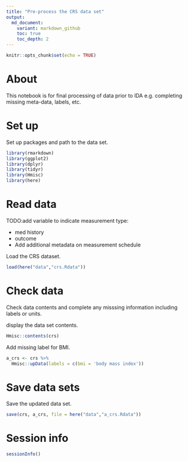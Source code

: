```yaml
---
title: "Pre-process the CRS data set"
output:
  md_document:
    variant: markdown_github
    toc: true
    toc_depth: 2
---
```


```r
knitr::opts_chunk$set(echo = TRUE)
```

# About

This notebook is for final processing of data prior to IDA e.g. completing missing meta-data, labels, etc. 

# Set up

Set up packages and path to the data set. 

```r
library(rmarkdown)
library(ggplot2)
library(dplyr)
library(tidyr)
library(Hmisc)
library(here)

```


# Read data

TODO:add variable to indicate measurement type:

* med history 
* outcome
* Add additional metadata on measurement schedule

Load the CRS dataset.

```r
load(here("data","crs.Rdata"))
```

# Check data

Check data contents and complete any misssing information including labels or units. 

display the data set contents. 

```r
Hmisc::contents(crs) 
```

Add missing label for BMI. 

```r
a_crs <- crs %>%
  Hmisc::upData(labels = c(bmi = 'body mass index'))
```

# Save data sets

Save the updated data set. 

```r
save(crs, a_crs, file = here("data","a_crs.Rdata"))
```

# Session info

```r
sessionInfo()
```


